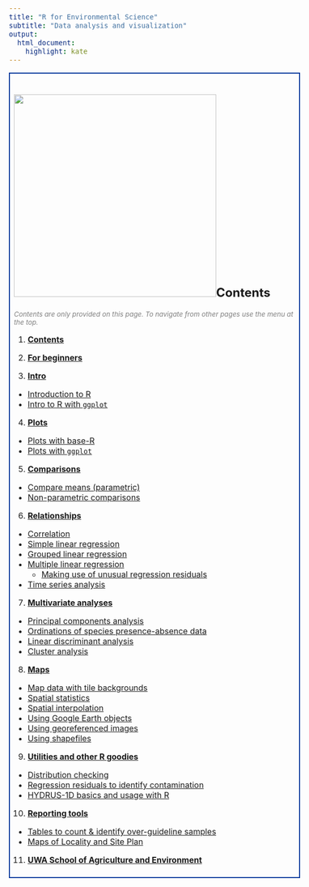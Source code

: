 ```yaml
---
title: "R for Environmental Science"
subtitle: "Data analysis and visualization"
output: 
  html_document:
    highlight: kate
---
```


<style type="text/css">
  body{
  font-size: 12pt;
}
</style>

<div style="border: 2px solid #039; padding: 8px;">
# ![](./images/indexPic.jpg){align="right" width="400" height="400"}Contents

<span style="font-size:10pt; color:#808080;">*Contents are only provided on this page. To navigate from other pages use the menu at the top.*</span>

1. [**Contents**](index.html)

2. [**For beginners**](about.html)

3. [**Intro**](intro.html)
  - [Introduction to R](intro.html)
  - [Intro to R with `ggplot`](intro-GG.html)

4. [**Plots**](plots.html)
  - [Plots with base-R](plots.html)
  - [Plots with `ggplot`](plots-GG.html)

5. [**Comparisons**](means.html)
  - [Compare means (parametric)](means.html)
  - [Non-parametric comparisons](nonparam.html)

6. [**Relationships**](correl.html)
  - [Correlation](correl.html)
  - [Simple linear regression](regression.html)
  - [Grouped linear regression](reg-group.html)
  - [Multiple linear regression](reg-multi.html)
    - [Making use of unusual regression residuals](residuals.html)
  - [Time series analysis](timeseries.html)

7. [**Multivariate analyses**](pca.html)
  - [Principal components analysis](pca.html)
  - [Ordinations of species presence-absence data](vegan.html)
  - [Linear discriminant analysis](lda.html)
  - [Cluster analysis](cluster.html)

8. [**Maps**](maps.html)
  - [Map data with tile backgrounds](maps.html)
  - [Spatial statistics](spatial.html)
  - [Spatial interpolation](spat-interp.html)
  - [Using Google Earth objects](google-kml.html)
  - [Using georeferenced images](georef-images.html)
  - [Using shapefiles](shapefiles.html)

9. [**Utilities and other R goodies**](distributions.html)
  - [Distribution checking](distributions.html)
  - [Regression residuals to identify contamination](residuals.html)
  - [HYDRUS-1D basics and usage with R](hydrus1d.html)
  
10. [**Reporting tools**](tablesPlus.html)
  - [Tables to count &amp; identify over-guideline samples](tablesPlus.html)
  - [Maps of Locality and Site Plan](maps-location-siteplan.html)

11. [**UWA School of Agriculture and Environment**](https://www.uwa.edu.au/schools/agriculture-and-environment){target="_blank"}

</div>

<p>&nbsp;</p>
